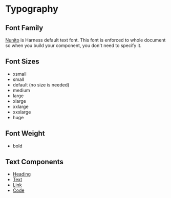 # Typography

## Font Family

[Nunito](https://fonts.google.com/specimen/Nunito?selection.family=Nunito) is Harness default text font. This font is enforced to whole document so when you build your component, you don't need to specify it.

## Font Sizes

- xsmall
- small
- default (no size is needed)
- medium
- large
- xlarge
- xxlarge
- xxxlarge
- huge

## Font Weight

- bold

## Text Components

- [Heading](/heading)
- [Text](/text)
- [Link](/link)
- [Code](/code)
